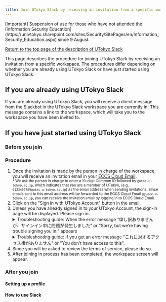 ```yaml
---
title: Join UTokyo Slack by receiving an invitation from a specific workspace
---
```


<div class="box--alert box--important">
 [Important] Suspension of use for those who have not attended the [Information Security Education](https://univtokyo.sharepoint.com/sites/Security/SitePages/en/Information_Security_Education.aspx) since 9 August.
</div>

[Return to the top page of the description of UTokyo Slack](/en/slack/)

This page describes the procedure for joining UTokyo Slack by receiving an invitation from a specific workspace. The procedures differ depending on whether you are already using UTokyo Slack or have just started using UTokyo Slack. 

## If you are already using UTokyo Slack

If you are already using UTokyo Slack, you will receive a direct message from the Slackbot in the UTokyo Slack workspace you are currently in. This message contains a link to the workspace, which will take you to the workspace you have been invited to.

## If you have just started using UTokyo Slack

### Before you join

<Before />

### Procedure

1. Once the invitation is made by the person in charge of the workspace, you will receive an invitation email in your [ECCS Cloud Email](/en/eccs_cloud_email).<small style="display: block;">* We ask the person in charge to enter a 10-digit Common ID followed by <code>@utac.u-tokyo.ac.jp</code>, which indicates that you are a member of UTokyo, (e.g. `0123456789@utac.u-tokyo.ac.jp`) as the email address when sending invitations. Since emails sent to this email address will be forwarded to the ECCS Cloud Email <code>@<em>g.ecc</em>.u-tokyo.ac.jp</code>, you can receive the invitation email by logging in to ECCS Cloud Email.</small>
1. Click on the "Sign in with UTokyo Account" button in the email.
1. Unless you have already signed in to your UTokyo Account, the sign-in page will be displayed. Please sign in.
    <details>
        <summary>Troubleshooting guide: When the error message “申し訳ありませんが、サインイン中に問題が発生しました” or “Sorry, but we’re having trouble signing you in.” appears</summary>
        There is a possibility that you have not passed the information security education confirmation test, which is required to use UTokyo Slack. Please check the <a href="https://univtokyo.sharepoint.com/sites/Security/SitePages/en/Information_Security_Education.aspx">page for the Information Security Education</a>, and complete and pass the confirmation test. Once you pass the test, the results will be immediately reflected in the system.
        <div>If the issue is still not resolved, please consult the <a href="/en/support/">Technical Support Desk</a>.</div>
    </details>
    <details>
        <summary>Troubleshooting guide: If you get an error message "これに対するアクセス権がありません" or "You don't have access to this".</summary>
        It is possible that the application or reflection of the Multi-Factor Authentication for UTokyo Account, which is required to use UTokyo Slack, has not been completed. Please make sure to follow the initial setup procedures on the "<strong><a href="/utokyo_account/mfa/">Using Multi-Factor Authentication for UTokyo Accounts</a></strong>" page <strong>up to the last step "Step 4: Apply for MFA Use"</strong> to enable multi-factor authentication for your UTokyo Account. <strong>It will take about 40 minutes for your account settings to be reflected in the system, so please wait for a while</strong>.
        <div>If the issue is still not resolved, please consult the <a href="/en/support/">Technical Support Desk</a>.</div>
    </details>
1. Since you will be asked to review the terms of service, please do so.
1. After joining in process has been completed, the workspace screen will appear.

### After you join

#### Setting up a profile

<Profile />

#### How to use Slack

<Tutorial />
